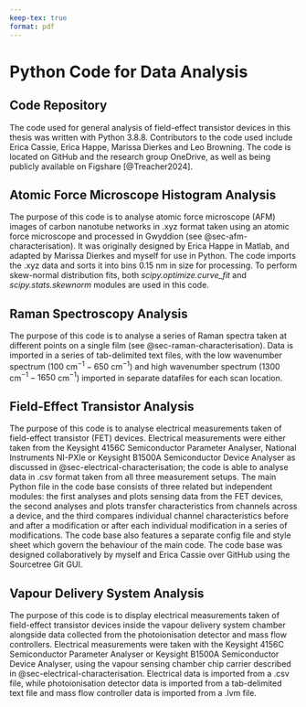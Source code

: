 ```yaml
---
keep-tex: true
format: pdf
---
```


# Python Code for Data Analysis {.appendix}

## Code Repository

The code used for general analysis of field-effect transistor devices in this thesis was written with Python 3.8.8. Contributors to the code used include Erica Cassie, Erica Happe, Marissa Dierkes and Leo Browning. The code is located on GitHub and the research group OneDrive, as well as being publicly available on Figshare [@Treacher2024].

## Atomic Force Microscope Histogram Analysis {#sec-histogram-analysis}

The purpose of this code is to analyse atomic force microscope (AFM) images of carbon nanotube networks in .xyz format taken using an atomic force microscope and processed in Gwyddion (see @sec-afm-characterisation). It was originally designed by Erica Happe in Matlab, and adapted by Marissa Dierkes and myself for use in Python. The code imports the .xyz data and sorts it into bins 0.15 nm in size for processing. To perform skew-normal distribution fits, both *scipy.optimize.curve_fit* and *scipy.stats.skewnorm* modules are used in this code.

## Raman Spectroscopy Analysis {#sec-raman-analysis}

The purpose of this code is to analyse a series of Raman spectra taken at different points on a single film (see @sec-raman-characterisation). Data is imported in a series of tab-delimited text files, with the low wavenumber spectrum (100 cm$^{-1} - 650$ cm$^{-1}$) and high wavenumber spectrum (1300 cm$^{-1} - 1650$ cm$^{-1}$) imported in separate datafiles for each scan location.

## Field-Effect Transistor Analysis {#sec-field-effect-transistor-analysis}

The purpose of this code is to analyse electrical measurements taken of field-effect transistor (FET) devices. Electrical measurements were either taken from the Keysight 4156C Semiconductor Parameter Analyser, National Instruments NI-PXIe or Keysight B1500A Semiconductor Device Analyser as discussed in @sec-electrical-characterisation; the code is able to analyse data in .csv format taken from all three measurement setups. The main Python file in the code base consists of three related but independent modules: the first analyses and plots sensing data from the FET devices, the second analyses and plots transfer characteristics from channels across a device, and the third compares individual channel characteristics before and after a modification or after each individual modification in a series of modifications. The code base also features a separate config file and style sheet which govern the behaviour of the main code. The code base was designed collaboratively by myself and Erica Cassie over GitHub using the Sourcetree Git GUI.

## Vapour Delivery System Analysis {#sec-vapour-delivery-analysis}

The purpose of this code is to display electrical measurements taken of field-effect transistor devices inside the vapour delivery system chamber alongside data collected from the photoionisation detector and mass flow controllers. Electrical measurements were taken with the Keysight 4156C Semiconductor Parameter Analyser or Keysight B1500A Semiconductor Device Analyser, using the vapour sensing chamber chip carrier described in @sec-electrical-characterisation. Electrical data is imported from a .csv file, while photoionisation detector data is imported from a tab-delimited text file and mass flow controller data is imported from a .lvm file. 